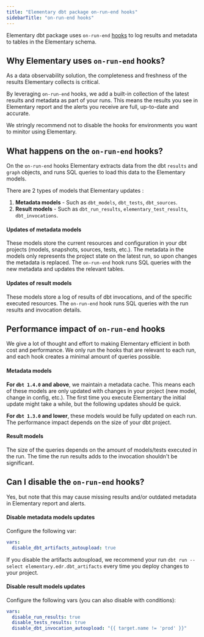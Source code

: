 ```yaml
---
title: "Elementary dbt package on-run-end hooks"
sidebarTitle: "on-run-end hooks"
---
```


Elementary dbt package uses `on-run-end` [hooks](https://docs.getdbt.com/reference/project-configs/on-run-start-on-run-end) to log results and metadata to tables in the Elementary schema.

## Why Elementary uses `on-run-end` hooks?

As a data observability solution, the completeness and freshness of the results Elementary collects is critical. 

By leveraging `on-run-end` hooks, we add a built-in collection of the latest results and metadata as part of your runs.
This means the results you see in Elementary report and the alerts you receive are full, up-to-date and accurate.   

We stringly recommend not to disable the hooks for environments you want to minitor using Elementary. 

## What happens on the `on-run-end` hooks?

On the `on-run-end` hooks Elementary extracts data from the dbt `results` and `graph` objects, and runs SQL queries to load this data to the Elementary models.  

There are 2 types of models that Elementary updates :

1. **Metadata models** - Such as `dbt_models`, `dbt_tests`, `dbt_sources`.
2. **Result models** - Such as `dbt_run_results`, `elementary_test_results`, `dbt_invocations`.

#### Updates of metadata models

These models store the current resources and configuration in your dbt projects (models, snapshots, sources, tests, etc.).
The metadata in the models only represents the project state on the latest run, so upon changes the metadata is replaced.
The `on-run-end` hook runs SQL queries with the new metadata and updates the relevant tables.

#### Updates of result models
These models store a log of results of dbt invocations, and of the specific executed resources.
The `on-run-end` hook runs SQL queries with the run results and invocation details. 


## Performance impact of `on-run-end` hooks

We give a lot of thought and effort to making Elementary efficient in both cost and performance.
We only run the hooks that are relevant to each run, and each hook creates a minimal amount of queries possible.

#### Metadata models

**For `dbt 1.4.0` and above**, we maintain a metadata cache. This means each of these models are only updated with changes in your project (new model, change in config, etc.).
The first time you execute Elementary the initial update might take a while, but the following updates should be quick.

**For `dbt 1.3.0` and lower**, these models would be fully updated on each run.
The performance impact depends on the size of your dbt project. 

#### Result models

The size of the queries depends on the amount of models/tests executed in the run. 
The time the run results adds to the invocation shouldn't be significant.


## Can I disable the `on-run-end` hooks?

Yes, but note that this may cause missing results and/or outdated metadata in Elementary report and alerts. 

#### Disable metadata models updates

Configure the following var:
```yaml dbt_project.yml
vars:
  disable_dbt_artifacts_autoupload: true 
```
If you disable the artifacts autoupload, we recommend your run `dbt run --select elementary.edr.dbt_artifacts` every time you deploy changes to your project. 

#### Disable result models updates

Configure the following vars (you can also disable with conditions):
```yaml dbt_project.yml
vars:
  disable_run_results: true
  disable_tests_results: true
  disable_dbt_invocation_autoupload: "{{ target.name != 'prod' }}"
```
